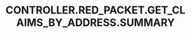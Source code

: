 ---
title: 'CONTROLLER.RED_PACKET.GET_CLAIMS_BY_ADDRESS.SUMMARY'
openapi: '/en/api-reference/openapi-en.json GET /redpacket/wallet/{address}/claims'
---